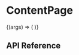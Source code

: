 
<Meta title="Experiences / ContentPage" />

# ContentPage

<Preview>
  <Story
    name="default"
    args={{
      isMobile: false,
      isBookmarked: true,
    }}
  >
    {(args) => (
      <StoryBookVirtaContext client={new MockPAClient()}>
        <ContentPage {...args} contentId={1} />
      </StoryBookVirtaContext>
    )}
  </Story>
</Preview>

## API Reference

<Props of={ContentPage} />
